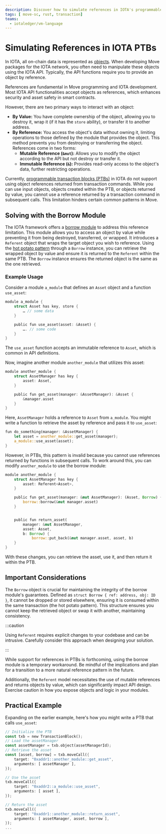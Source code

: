 ```yaml
---
description: Discover how to simulate references in IOTA's programmable transaction blocks using the borrow module.
tags: [ move-sc, rust, transaction]
teams:
  - iotaledger/vm-language
---
```


# Simulating References in IOTA PTBs

In IOTA, all on-chain data is represented as [objects](../../objects/object-model.mdx).
When developing Move packages for the IOTA network, you often need to manipulate these objects using the IOTA API.
Typically, the API functions require you to provide an object by reference.

References are fundamental in Move programming and IOTA development.
Most IOTA API functionalities accept objects as references, which enhances security and asset safety in smart contracts.

However, there are two primary ways to interact with an object:

- **By Value:** You have complete ownership of the object, allowing you to destroy it, wrap it (if it has the `store` ability), or transfer it to another address.
- **By Reference:** You access the object's data without owning it, limiting operations to those defined by the module that provides the object. This method prevents you from destroying or transferring the object. References come in two forms:
  - **Mutable Reference (`&mut`):** Allows you to modify the object according to the API but not destroy or transfer it.
  - **Immutable Reference (`&`):** Provides read-only access to the object's data, further restricting operations.

Currently, [programmable transaction blocks (PTBs)](programmable-transaction-blocks) in IOTA do not support
using object references returned from transaction commands.
While you can use input objects, objects created within the PTB, or objects returned by value,
you cannot use a reference returned by a transaction command in subsequent calls.
This limitation hinders certain common patterns in Move.

## Solving with the Borrow Module

The IOTA framework offers a [borrow module](../../../../references/framework/iota/borrow.mdx) to address this reference limitation.
This module allows you to access an object by value while preventing it from being destroyed, transferred, or wrapped.
It introduces a `Referent` object that wraps the target object you wish to reference. 
Using the [hot potato pattern](../../move-overview/patterns/hot-potato.mdx) through a `Borrow` instance, you can retrieve the wrapped object by value and ensure it is returned to the `Referent` within the same PTB.
The `Borrow` instance ensures the returned object is the same as the one retrieved.

### Example Usage

Consider a module `a_module` that defines an `Asset` object and a function `use_asset`:

```rust
module a_module {
    struct Asset has key, store {
        … // some data
    }

    public fun use_asset(asset: &Asset) {
        …. // some code
    }
}
```

The `use_asset` function accepts an immutable reference to `Asset`, which is common in API definitions.

Now, imagine another module `another_module` that utilizes this asset:

```rust
module another_module {
    struct AssetManager has key {
        asset: Asset,
    }

    public fun get_asset(manager: &AssetManager): &Asset {
        &manager.asset
    }
}
```

Here, `AssetManager` holds a reference to `Asset` from `a_module`.
You might write a function to retrieve the asset by reference and pass it to `use_asset`:

```rust
fun do_something(manager: &AssetManager) {
    let asset = another_module::get_asset(manager);
    a_module::use_asset(asset);
}
```

However, in PTBs, this pattern is invalid because you cannot use references returned by functions in subsequent calls. To work around this, you can modify `another_module` to use the borrow module:

```rust
module another_module {
    struct AssetManager has key {
        asset: Referent<Asset>,
    }

    public fun get_asset(manager: &mut AssetManager): (Asset, Borrow) {
        borrow::borrow(&mut manager.asset)
    }


    public fun return_asset(
        manager: &mut AssetManager,
        asset: Asset,
        b: Borrow) {
            borrow::put_back(&mut manager.asset, asset, b)
    }
}
```

With these changes, you can retrieve the asset, use it, and then return it within the PTB.

## Important Considerations

The `Borrow` object is crucial for maintaining the integrity of the borrow module's guarantees.
Defined as `struct Borrow { ref: address, obj: ID }`, it cannot be dropped or stored elsewhere,
ensuring it is consumed within the same transaction (the hot potato pattern).
This structure ensures you cannot keep the retrieved object or swap it with another, maintaining consistency.

:::caution

Using `Referent` requires explicit changes to your codebase and can be intrusive.
Carefully consider this approach when designing your solution.

:::

While support for references in PTBs is forthcoming, using the borrow module is a temporary workaround.
Be mindful of the implications and plan for a transition to a more natural reference pattern in the future.

Additionally, the `Referent` model necessitates the use of mutable references and returns objects by value,
which can significantly impact API design.
Exercise caution in how you expose objects and logic in your modules.

## Practical Example

Expanding on the earlier example, here's how you might write a PTB that calls `use_asset`:

```rust
// Initialize the PTB
const txb = new TransactionBlock();
// Load the assetManager
const assetManager = txb.object(assetManagerId); 
// Retrieve the asset
const [asset, borrow] = txb.moveCall({ 
    target: "0xaddr1::another_module::get_asset",
    arguments: [ assetManager ],
});

// Use the asset
txb.moveCall({
    target: "0xaddr2::a_module::use_asset",
    arguments: [ asset ],
});

// Return the asset
txb.moveCall({
    target: "0xaddr1::another_module::return_asset",
    arguments: [ assetManager, asset, borrow ],
});
...
```

<Quiz questions={questions} />
